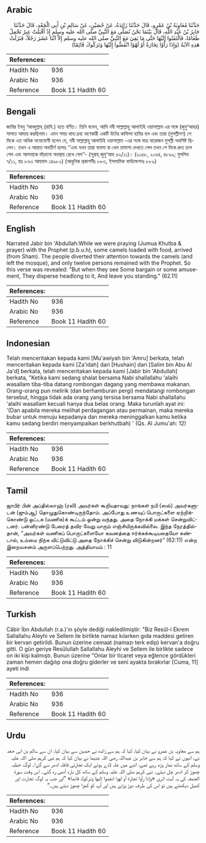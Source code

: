 ## Arabic


<div dir="rtl" lang="ar" style={{fontSize:'larger',backgroundColor:'#f8f9fa',padding:20}}>
حَدَّثَنَا مُعَاوِيَةُ بْنُ عَمْرٍو، قَالَ حَدَّثَنَا زَائِدَةُ، عَنْ حُصَيْنٍ، عَنْ سَالِمِ بْنِ أَبِي الْجَعْدِ، قَالَ حَدَّثَنَا جَابِرُ بْنُ عَبْدِ اللَّهِ، قَالَ بَيْنَمَا نَحْنُ نُصَلِّي مَعَ النَّبِيِّ صلى الله عليه وسلم إِذْ أَقْبَلَتْ عِيرٌ تَحْمِلُ طَعَامًا، فَالْتَفَتُوا إِلَيْهَا حَتَّى مَا بَقِيَ مَعَ النَّبِيِّ صلى الله عليه وسلم إِلاَّ اثْنَا عَشَرَ رَجُلاً، فَنَزَلَتْ هَذِهِ الآيَةُ ‏(‏وَإِذَا رَأَوْا تِجَارَةً أَوْ لَهْوًا انْفَضُّوا إِلَيْهَا وَتَرَكُوكَ قَائِمًا‏)‏
</div>
<div style={{backgroundColor:'#f8f9fa',padding:20, marginBottom: 10}}><table> <thead> <tr> <th>References:</th> <th></th> </tr> </thead> <tbody><tr><td>Hadith No</td><td>936</td></tr><tr><td>Arabic No</td><td>936</td></tr><tr><td>Reference</td><td>Book 11 Hadith 60</td></tr></tbody></table></div>

## Bengali


<div dir="ltr" lang="bn" style={{fontSize:'larger',backgroundColor:'#f8f9fa',padding:20}}>
জাবির ইবনু ‘আবদুল্লাহ্ (রাযি.) হতে বর্ণিত। তিনি বলেন, আমি নবী সাল্লাল্লাহু আলাইহি ওয়াসাল্লাম এর সঙ্গে (জুমু‘আহর) সালাত আদায় করছিলাম। এমন সময় খাদ্য দ্রব্য বহণকারী একটি উটের কাফিলা হাযির হল এবং তারা (মুসল্লীগণ) সে দিকে এত অধিক মনোযোগী হলেন যে, নবী সাল্লাল্লাহু আলাইহি ওয়াসাল্লাম -এর সঙ্গে মাত্র বারোজন মুসল্লী অবশিষ্ট ছিলেন। তখন এ আয়াত অবতীর্ণ হলোঃ ‘‘এবং যখন তারা ব্যবসা বা খেল তামাশা দেখতে পেল তখন সে দিকে দ্রুত চলে গেল এবং আপনাকে দাঁড়ানো অবস্থায় রেখে গেল’’- (সূরাহ্ জুমু‘আহ ৬২/১১)। (২০৫৮, ২০৬৪, ৪৮৯৯; মুসলিম ৭/১১, হাঃ ৮৬৩ আহমাদ ১৪৯৮২) (আধুনিক প্রকাশনীঃ ৮৮৩, ইসলামিক ফাউন্ডেশনঃ ৮৮৯)
</div>
<div style={{backgroundColor:'#f8f9fa',padding:20, marginBottom: 10}}><table> <thead> <tr> <th>References:</th> <th></th> </tr> </thead> <tbody><tr><td>Hadith No</td><td>936</td></tr><tr><td>Arabic No</td><td>936</td></tr><tr><td>Reference</td><td>Book 11 Hadith 60</td></tr></tbody></table></div>

## English


<div dir="ltr" lang="en" style={{fontSize:'larger',backgroundColor:'#f8f9fa',padding:20}}>
Narrated Jabir bin 'Abdullah:While we were praying (Jumua Khutba & prayer) with the Prophet (p.b.u.h), some camels loaded with food, arrived (from Sham). The people diverted their attention towards the camels (and left the mosque), and only twelve persons remained with the Prophet. So this verse was revealed: "But when they see Some bargain or some amusement, They disperse headlong to it, And leave you standing." (62.11)
</div>
<div style={{backgroundColor:'#f8f9fa',padding:20, marginBottom: 10}}><table> <thead> <tr> <th>References:</th> <th></th> </tr> </thead> <tbody><tr><td>Hadith No</td><td>936</td></tr><tr><td>Arabic No</td><td>936</td></tr><tr><td>Reference</td><td>Book 11 Hadith 60</td></tr></tbody></table></div>

## Indonesian


<div dir="ltr" lang="id" style={{fontSize:'larger',backgroundColor:'#f8f9fa',padding:20}}>
Telah menceritakan kepada kami [Mu'awiyah bin 'Amru] berkata, telah menceritakan kepada kami [Za'idah] dari [Hushain] dari [Salim bin Abu Al Ja'd] berkata, telah menceritakan kepada kami [Jabir bin 'Abdullah] berkata, "Ketika kami sedang shalat bersama Nabi shallallahu 'alaihi wasallam tiba-tiba datang rombongan dagang yang membawa makanan. Orang-orang pun melirik (dan berhamburan pergi) mendatangi rombongan tersebut, hingga tidak ada orang yang tersisa bersama Nabi shallallahu 'alaihi wasallam kecuali hanya dua belas orang. Maka turunlah ayat ini: '(Dan apabila mereka melihat perdagangan atau permainan, maka mereka bubar untuk menuju kepadanya dan mereka meninggalkan kamu ketika kamu sedang berdiri menyampaikan berkhutbah) ' (Qs. Al Jumu'ah: 12)
</div>
<div style={{backgroundColor:'#f8f9fa',padding:20, marginBottom: 10}}><table> <thead> <tr> <th>References:</th> <th></th> </tr> </thead> <tbody><tr><td>Hadith No</td><td>936</td></tr><tr><td>Arabic No</td><td>936</td></tr><tr><td>Reference</td><td>Book 11 Hadith 60</td></tr></tbody></table></div>

## Tamil


<div dir="ltr" lang="ta" style={{fontSize:'larger',backgroundColor:'#f8f9fa',padding:20}}>
ஜாபிர் பின் அப்தில்லாஹ் (ரலி) அவர்கள் கூறியதாவது: நாங்கள் நபி (ஸல்) அவர்களுடன் (ஜும்ஆ) தொழுதுகொண்டிருந்தோம். அப்போது உணவுப் பொருட்களை ஏற்றிக்கொண்டு ஒட்டக (வணிக)க் கூட்டம் ஒன்று வந்தது. அதை நோக்கி மக்கள் சென்றுவிட்டனர். பன்னிரண்டு பேரைத் தவிர வேறு யாரும் எஞ்சியிருக்கவில்லை. இந்த நேரத்தில்தான், “அவர்கள் வணிகப் பொருட்களையோ கவனத்தை ஈர்க்கக்கூடியதையோ கண்டால், உம்மை நிற்க விட்டுவிட்டு அதை நோக்கிச் சென்று விடுகின்றனர்” (62:11) என்ற இறைவசனம் அருளப்பெற்றது. அத்தியாயம் : 11
</div>
<div style={{backgroundColor:'#f8f9fa',padding:20, marginBottom: 10}}><table> <thead> <tr> <th>References:</th> <th></th> </tr> </thead> <tbody><tr><td>Hadith No</td><td>936</td></tr><tr><td>Arabic No</td><td>936</td></tr><tr><td>Reference</td><td>Book 11 Hadith 60</td></tr></tbody></table></div>

## Turkish


<div dir="ltr" lang="tr" style={{fontSize:'larger',backgroundColor:'#f8f9fa',padding:20}}>
Câbir İbn Abdullah (r.a.)'ın şöyle dediği nakledilmiştir: "Biz Resûl-i Ekrem Sallallahu Aleyhi ve Sellem ile birlikte namaz kılarken gıda maddesi getiren bir kervan getirildi. Bunun üzerine cemaat (namazı terk edip) kervan'a doğru gitti. O gün geriye Resûlullah Sallallahu Aleyhi ve Sellem ile birlikte sadece on iki kişi kalmıştı. Bunun üzerine "Onlar bir ticaret veya eğlence gördükleri zaman hemen dağılıp ona doğru giderler ve seni ayakta bırakırlar [Cuma, 11] ayeti indi
</div>
<div style={{backgroundColor:'#f8f9fa',padding:20, marginBottom: 10}}><table> <thead> <tr> <th>References:</th> <th></th> </tr> </thead> <tbody><tr><td>Hadith No</td><td>936</td></tr><tr><td>Arabic No</td><td>936</td></tr><tr><td>Reference</td><td>Book 11 Hadith 60</td></tr></tbody></table></div>

## Urdu


<div dir="rtl" lang="ur" style={{fontSize:'larger',backgroundColor:'#f8f9fa',padding:20}}>
ہم سے معاویہ بن عمرو نے بیان کیا، کہا کہ ہم سے زائدہ نے حصین سے بیان کیا، ان سے سالم بن ابی جعد نے، انہوں نے کہا کہ ہم سے جابر بن عبداللہ رضی اللہ عنہما نے بیان کیا کہ ہم نبی کریم صلی اللہ علیہ وسلم کے ساتھ نماز پڑھ رہے تھے، اتنے میں غلہ لادے ہوئے ایک تجارتی قافلہ ادھر سے گزرا۔ لوگ خطبہ چھوڑ کر ادھر چل دیئے۔ نبی کریم صلی اللہ علیہ وسلم کے ساتھ کل بارہ آدمی رہ گئے۔ اس وقت سورۃ الجمعہ کی یہ آیت اتری «وإذا رأوا تجارة أو لهوا انفضوا إليها وتركوك قائما‏» ”اور جب یہ لوگ تجارت اور کھیل دیکھتے ہیں تو اس کی طرف دوڑ پڑتے ہیں اور آپ کو کھڑا چھوڑ دیتے ہیں۔“
</div>
<div style={{backgroundColor:'#f8f9fa',padding:20, marginBottom: 10}}><table> <thead> <tr> <th>References:</th> <th></th> </tr> </thead> <tbody><tr><td>Hadith No</td><td>936</td></tr><tr><td>Arabic No</td><td>936</td></tr><tr><td>Reference</td><td>Book 11 Hadith 60</td></tr></tbody></table></div>